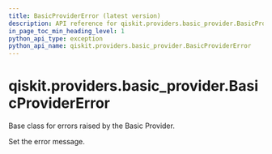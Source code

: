 ```yaml
---
title: BasicProviderError (latest version)
description: API reference for qiskit.providers.basic_provider.BasicProviderError in the latest version of qiskit
in_page_toc_min_heading_level: 1
python_api_type: exception
python_api_name: qiskit.providers.basic_provider.BasicProviderError
---
```


<span id="qiskit-providers-basic-provider-basicprovidererror" />

# qiskit.providers.basic\_provider.BasicProviderError

<Class id="qiskit.providers.basic_provider.BasicProviderError" isDedicatedPage={true} github="https://github.com/Qiskit/qiskit/tree/stable/1.2/qiskit/providers/basic_provider/exceptions.py#L20-L30" signature="qiskit.providers.basic_provider.BasicProviderError(*message)" modifiers="exception">
  Base class for errors raised by the Basic Provider.

  Set the error message.
</Class>

